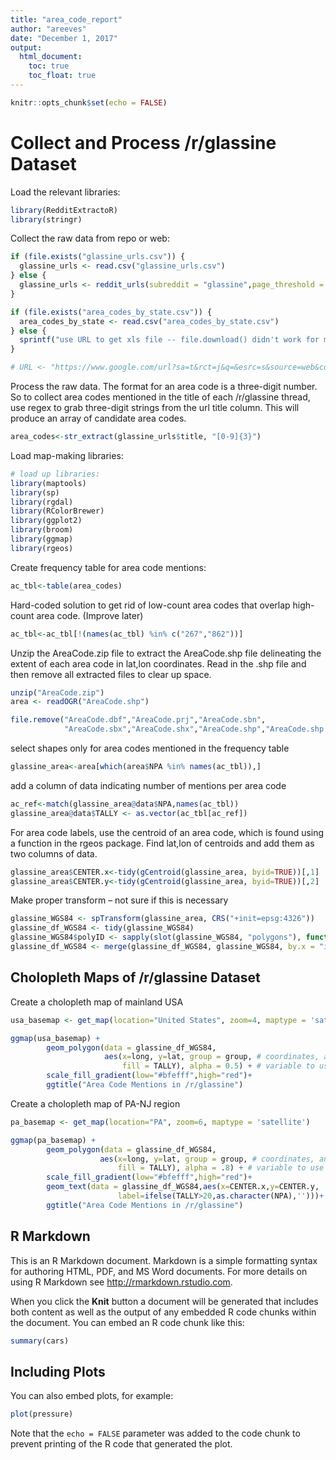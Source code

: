 ```yaml
---
title: "area_code_report"
author: "areeves"
date: "December 1, 2017"
output: 
  html_document:
    toc: true
    toc_float: true
---
```


```r
knitr::opts_chunk$set(echo = FALSE)
```

# Collect and Process /r/glassine Dataset

Load the relevant libraries:
```r
library(RedditExtractoR)
library(stringr)
```

Collect the raw data from repo or web:
```r

if (file.exists("glassine_urls.csv")) {
  glassine_urls <- read.csv("glassine_urls.csv")
} else {
  glassine_urls <- reddit_urls(subreddit = "glassine",page_threshold = 40)
}

if (file.exists("area_codes_by_state.csv")) {
  area_codes_by_state <- read.csv("area_codes_by_state.csv")
} else {
  sprintf("use URL to get xls file -- file.download() didn't work for me")
}

# URL <- "https://www.google.com/url?sa=t&rct=j&q=&esrc=s&source=web&cd=1&cad=rja&uact=8&ved=0ahUKEwi2lb79huDXAhWq0FQKHeQ0A9EQFggoMAA&url=http%3A%2F%2Fmedia.juiceanalytics.com%2Fdownloads%2Farea_codes_by_state.xls&usg=AOvVaw3xPwQBSxfXDIqjnq6etEWn"
```

Process the raw data. The format for an area code is a three-digit number. So to collect area codes mentioned in the title of each /r/glassine thread, use regex to grab three-digit strings from the url title column. This will produce an array of candidate area codes.
```r
area_codes<-str_extract(glassine_urls$title, "[0-9]{3}")
```

Load map-making libraries:
```r
# load up libraries:
library(maptools)
library(sp)
library(rgdal)
library(RColorBrewer)
library(ggplot2)
library(broom)
library(ggmap)
library(rgeos)
```

Create frequency table for area code mentions:
```r
ac_tbl<-table(area_codes)
```

Hard-coded solution to get rid of low-count area codes that overlap high-count area code. (Improve later)
```r
ac_tbl<-ac_tbl[!(names(ac_tbl) %in% c("267","862"))]
```

Unzip the AreaCode.zip file to extract the AreaCode.shp file delineating the 
extent of each area code in lat,lon coordinates. Read in the .shp file and then 
remove all extracted files to clear up space.
```r
unzip("AreaCode.zip")
area <- readOGR("AreaCode.shp")

file.remove("AreaCode.dbf","AreaCode.prj","AreaCode.sbn",
            "AreaCode.sbx","AreaCode.shx","AreaCode.shp","AreaCode.shp.xml")
```

select shapes only for area codes mentioned in the frequency table
```r

glassine_area<-area[which(area$NPA %in% names(ac_tbl)),]
```

add a column of data indicating number of mentions per area code
```r

ac_ref<-match(glassine_area@data$NPA,names(ac_tbl))
glassine_area@data$TALLY <- as.vector(ac_tbl[ac_ref])
```

For area code labels, use the centroid of an area code, which is found using a function in the rgeos package. Find lat,lon of centroids and add them as two columns of data.
```r

glassine_area$CENTER.x<-tidy(gCentroid(glassine_area, byid=TRUE))[,1]
glassine_area$CENTER.y<-tidy(gCentroid(glassine_area, byid=TRUE))[,2]
```

Make proper transform -- not sure if this is necessary
```r

glassine_WGS84 <- spTransform(glassine_area, CRS("+init=epsg:4326"))
glassine_df_WGS84 <- tidy(glassine_WGS84)
glassine_WGS84$polyID <- sapply(slot(glassine_WGS84, "polygons"), function(x) slot(x, "ID"))
glassine_df_WGS84 <- merge(glassine_df_WGS84, glassine_WGS84, by.x = "id", by.y="polyID")
```

## Cholopleth Maps of /r/glassine Dataset

Create a cholopleth map of mainland USA
```r

usa_basemap <- get_map(location="United States", zoom=4, maptype = 'satellite')

ggmap(usa_basemap) +
        geom_polygon(data = glassine_df_WGS84, 
                     aes(x=long, y=lat, group = group, # coordinates, and group them by polygons
                         fill = TALLY), alpha = 0.5) + # variable to use for filling
        scale_fill_gradient(low="#bfefff",high="red")+
        ggtitle("Area Code Mentions in /r/glassine")
```

Create a cholopleth map of PA-NJ region
```r

pa_basemap <- get_map(location="PA", zoom=6, maptype = 'satellite')

ggmap(pa_basemap) +
        geom_polygon(data = glassine_df_WGS84, 
                    aes(x=long, y=lat, group = group, # coordinates, and group them by polygons
                        fill = TALLY), alpha = .8) + # variable to use for filling
        scale_fill_gradient(low="#bfefff",high="red")+
        geom_text(data = glassine_df_WGS84,aes(x=CENTER.x,y=CENTER.y,
                        label=ifelse(TALLY>20,as.character(NPA),'')))+
        ggtitle("Area Code Mentions in /r/glassine")
```

## R Markdown

This is an R Markdown document. Markdown is a simple formatting syntax for authoring HTML, PDF, and MS Word documents. For more details on using R Markdown see <http://rmarkdown.rstudio.com>.

When you click the **Knit** button a document will be generated that includes both content as well as the output of any embedded R code chunks within the document. You can embed an R code chunk like this:

```r
summary(cars)
```

## Including Plots

You can also embed plots, for example:

```r
plot(pressure)
```

Note that the `echo = FALSE` parameter was added to the code chunk to prevent printing of the R code that generated the plot.
